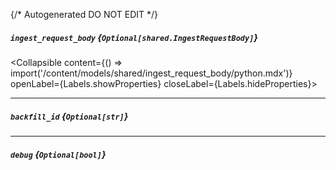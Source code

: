 {/* Autogenerated DO NOT EDIT  */}

##### `ingest_request_body` *{`Optional[shared.IngestRequestBody]`}*
<Collapsible content={() => import('/content/models/shared/ingest_request_body/python.mdx')} openLabel={Labels.showProperties} closeLabel={Labels.hideProperties}>
</Collapsible>

---
##### `backfill_id` *{`Optional[str]`}*

---
##### `debug` *{`Optional[bool]`}*


